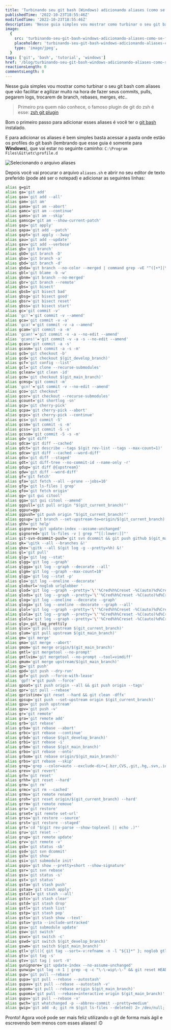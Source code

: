 ```yaml
---
title: 'Turbinando seu git bash (Windows) adicionando aliases (como se fosse o git plugin do zsh)'
publishedTime: '2022-10-23T18:55:46Z'
modifiedTime: '2022-10-23T18:55:46Z'
description: 'Nesse guia simples vou mostrar como turbinar o seu git bash com aliases que vão facilitar e agilizar muito na hora de fazer seus commits, pulls, pegarem logs, trocarem de branch, rebases, merges, etc..'
image:
  {
    src: 'turbinando-seu-git-bash-windows-adicionando-aliases-como-se-fosse-o-git-plugin-do-zsh.jpg',
    placeholder: 'turbinando-seu-git-bash-windows-adicionando-aliases-como-se-fosse-o-git-plugin-do-zsh-small.jpg',
    type: 'image/jpeg',
  }
tags: ['git', 'bash', 'tutorial', 'windows']
href: '/blog/turbinando-seu-git-bash-windows-adicionando-aliases-como-se-fosse-o-git-plugin-do-zsh'
reactionsLength: 0
commentsLength: 0
---
```


Nesse guia simples vou mostrar como turbinar o seu git bash com aliases que vão facilitar e agilizar muito na hora de fazer seus commits, pulls, pegarem logs, trocarem de branch, rebases, merges, etc..

> Primeiro pra quem não conhece, o famoso plugin de git do zsh é esse: [zsh git plugin](https://github.com/ohmyzsh/ohmyzsh/blob/master/plugins/git/git.plugin.zsh)

Bom o primeiro passo para adicionar esses aliases é você ter o [git bash](https://git-scm.com/download/win) instalado.

E para adicionar os aliases é bem simples basta acessar a pasta onde estão os profiles do git bash (lembrando que esse guia é somente para **Windows**), que vai estar no seguinte caminho: `C:\Program Files\Git\etc\profile.d`

![Selecionando o arquivo aliases](https://dev-to-uploads.s3.amazonaws.com/uploads/articles/u76fyz7yqeztqzk54erg.png)

Depois você vai procurar o arquivo `aliases.sh` e abrir no seu editor de texto preferido (pode até ser o notepad) e adicionar as seguintes linhas:

```bash
alias g=git
alias ga='git add'
alias gaa='git add --all'
alias gam='git am'
alias gama='git am --abort'
alias gamc='git am --continue'
alias gams='git am --skip'
alias gamscp='git am --show-current-patch'
alias gap='git apply'
alias gapa='git add --patch'
alias gapt='git apply --3way'
alias gau='git add --update'
alias gav='git add --verbose'
alias gb='git branch'
alias gbD='git branch -D'
alias gba='git branch -a'
alias gbd='git branch -d'
alias gbda='git branch --no-color --merged | command grep -vE "^([+*]|\s*($(git_main_branch)|$(git_develop_branch))\s*$)" | command xargs git branch -d 2>/dev/null'
alias gbl='git blame -b -w'
alias gbnm='git branch --no-merged'
alias gbr='git branch --remote'
alias gbs='git bisect'
alias gbsb='git bisect bad'
alias gbsg='git bisect good'
alias gbsr='git bisect reset'
alias gbss='git bisect start'
alias gc='git commit -v'
alias 'gc!'='git commit -v --amend'
alias gca='git commit -v -a'
alias 'gca!'='git commit -v -a --amend'
alias gcam='git commit -a -m'
alias 'gcan!'='git commit -v -a --no-edit --amend'
alias 'gcans!'='git commit -v -a -s --no-edit --amend'
alias gcas='git commit -a -s'
alias gcasm='git commit -a -s -m'
alias gcb='git checkout -b'
alias gcd='git checkout $(git_develop_branch)'
alias gcf='git config --list'
alias gcl='git clone --recurse-submodules'
alias gclean='git clean -id'
alias gcm='git checkout $(git_main_branch)'
alias gcmsg='git commit -m'
alias 'gcn!'='git commit -v --no-edit --amend'
alias gco='git checkout'
alias gcor='git checkout --recurse-submodules'
alias gcount='git shortlog -sn'
alias gcp='git cherry-pick'
alias gcpa='git cherry-pick --abort'
alias gcpc='git cherry-pick --continue'
alias gcs='git commit -S'
alias gcsm='git commit -s -m'
alias gcss='git commit -S -s'
alias gcssm='git commit -S -s -m'
alias gd='git diff'
alias gdca='git diff --cached'
alias gdct='git describe --tags $(git rev-list --tags --max-count=1)'
alias gdcw='git diff --cached --word-diff'
alias gds='git diff --staged'
alias gdt='git diff-tree --no-commit-id --name-only -r'
alias gdup='git diff @{upstream}'
alias gdw='git diff --word-diff'
alias gf='git fetch'
alias gfa='git fetch --all --prune --jobs=10'
alias gfg='git ls-files | grep'
alias gfo='git fetch origin'
alias gg='git gui citool'
alias gga='git gui citool --amend'
alias ggpull='git pull origin "$(git_current_branch)"'
alias ggpur=ggu
alias ggpush='git push origin "$(git_current_branch)"'
alias ggsup='git branch --set-upstream-to=origin/$(git_current_branch)'
alias ghh='git help'
alias gignore='git update-index --assume-unchanged'
alias gignored='git ls-files -v | grep "^[[:lower:]]"'
alias git-svn-dcommit-push='git svn dcommit && git push github $(git_main_branch):svntrunk'
alias gk='\gitk --all --branches &!'
alias gke='\gitk --all $(git log -g --pretty=%h) &!'
alias gl='git pull'
alias glg='git log --stat'
alias glgg='git log --graph'
alias glgga='git log --graph --decorate --all'
alias glgm='git log --graph --max-count=10'
alias glgp='git log --stat -p'
alias glo='git log --oneline --decorate'
alias globurl='noglob urlglobber '
alias glod='git log --graph --pretty='\''%Cred%h%Creset -%C(auto)%d%Creset %s %Cgreen(%ad) %C(bold blue)<%an>%Creset'\'
alias glods='git log --graph --pretty='\''%Cred%h%Creset -%C(auto)%d%Creset %s %Cgreen(%ad) %C(bold blue)<%an>%Creset'\'' --date=short'
alias glog='git log --oneline --decorate --graph'
alias gloga='git log --oneline --decorate --graph --all'
alias glol='git log --graph --pretty='\''%Cred%h%Creset -%C(auto)%d%Creset %s %Cgreen(%ar) %C(bold blue)<%an>%Creset'\'
alias glola='git log --graph --pretty='\''%Cred%h%Creset -%C(auto)%d%Creset %s %Cgreen(%ar) %C(bold blue)<%an>%Creset'\'' --all'
alias glols='git log --graph --pretty='\''%Cred%h%Creset -%C(auto)%d%Creset %s %Cgreen(%ar) %C(bold blue)<%an>%Creset'\'' --stat'
alias glp=_git_log_prettily
alias gluc='git pull upstream $(git_current_branch)'
alias glum='git pull upstream $(git_main_branch)'
alias gm='git merge'
alias gma='git merge --abort'
alias gmom='git merge origin/$(git_main_branch)'
alias gmtl='git mergetool --no-prompt'
alias gmtlvim='git mergetool --no-prompt --tool=vimdiff'
alias gmum='git merge upstream/$(git_main_branch)'
alias gp='git push'
alias gpd='git push --dry-run'
alias gpf='git push --force-with-lease'
alias 'gpf!'='git push --force'
alias gpoat='git push origin --all && git push origin --tags'
alias gpr='git pull --rebase'
alias gpristine='git reset --hard && git clean -dffx'
alias gpsup='git push --set-upstream origin $(git_current_branch)'
alias gpu='git push upstream'
alias gpv='git push -v'
alias gr='git remote'
alias gra='git remote add'
alias grb='git rebase'
alias grba='git rebase --abort'
alias grbc='git rebase --continue'
alias grbd='git rebase $(git_develop_branch)'
alias grbi='git rebase -i'
alias grbm='git rebase $(git_main_branch)'
alias grbo='git rebase --onto'
alias grbom='git rebase origin/$(git_main_branch)'
alias grbs='git rebase --skip'
alias grep='grep --color=auto --exclude-dir={.bzr,CVS,.git,.hg,.svn,.idea,.tox}'
alias grev='git revert'
alias grh='git reset'
alias grhh='git reset --hard'
alias grm='git rm'
alias grmc='git rm --cached'
alias grmv='git remote rename'
alias groh='git reset origin/$(git_current_branch) --hard'
alias grrm='git remote remove'
alias grs='git restore'
alias grset='git remote set-url'
alias grss='git restore --source'
alias grst='git restore --staged'
alias grt='cd "$(git rev-parse --show-toplevel || echo .)"'
alias gru='git reset --'
alias grup='git remote update'
alias grv='git remote -v'
alias gsb='git status -sb'
alias gsd='git svn dcommit'
alias gsh='git show'
alias gsi='git submodule init'
alias gsps='git show --pretty=short --show-signature'
alias gsr='git svn rebase'
alias gss='git status -s'
alias gst='git status'
alias gsta='git stash push'
alias gstaa='git stash apply'
alias gstall='git stash --all'
alias gstc='git stash clear'
alias gstd='git stash drop'
alias gstl='git stash list'
alias gstp='git stash pop'
alias gsts='git stash show --text'
alias gstu='gsta --include-untracked'
alias gsu='git submodule update'
alias gsw='git switch'
alias gswc='git switch -c'
alias gswd='git switch $(git_develop_branch)'
alias gswm='git switch $(git_main_branch)'
alias gtl='gtl(){ git tag --sort=-v:refname -n -l "${1}*" }; noglob gtl'
alias gts='git tag -s'
alias gtv='git tag | sort -V'
alias gunignore='git update-index --no-assume-unchanged'
alias gunwip='git log -n 1 | grep -q -c "\-\-wip\-\-" && git reset HEAD~1'
alias gup='git pull --rebase'
alias gupa='git pull --rebase --autostash'
alias gupav='git pull --rebase --autostash -v'
alias gupom='git pull --rebase origin $(git_main_branch)'
alias gupomi='git pull --rebase=interactive origin $(git_main_branch)'
alias gupv='git pull --rebase -v'
alias gwch='git whatchanged -p --abbrev-commit --pretty=medium'
alias gwip='git add -A; git rm $(git ls-files --deleted) 2> /dev/null; git commit --no-verify --no-gpg-sign -m "--wip-- [skip ci]"'
```

Pronto! Agora você pode ser mais feliz utilizando o git de forma mais ágil e escrevendo bem menos com esses aliases! :D
